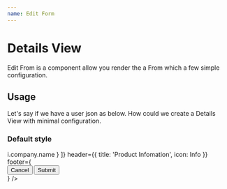 ```yaml
---
name: Edit Form
---
```



# Details View

Edit From is a component allow you render the a From which a few simple configuration.

<Props of={EditForm} />

## Usage

Let's say if we have a user json as below. How could we create a Details View with minimal configuration.

<ReactJson src={user} />

### Default style

<Playground>
  <EditForm
    data={user}
    fields={[
      'name',
      'username',
      'email',
      'phone',
      'website',
      { name: 'company', accessor: i => i.company.name }
    ]}
    header={{ title: 'Product Infomation', icon: Info }}
    footer={
      <div style={{ textAlign: 'right' }}>
        <Button variant="contained" color="default" style={{ marginRight: 10 }}>
          Cancel
        </Button>
        <Button variant="contained" color="primary">
          Submit
        </Button>
      </div>
    }
  />
</Playground>
